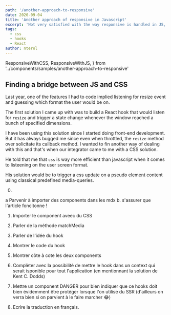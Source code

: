 ```yaml
---
path: '/another-approach-to-responsive'
date: 2020-09-04
title: 'Another approach of responsive in Javascript'
excerpt: 'Not very satisfied with the way responsive is handled in JS, I came up with this solution'
tags:
  - css
  - hooks
  - React
author: nterol
---
```


  ResponsiveWithCSS,
  ResponsiveWithJS,
} from '../components/samples/another-approach-to-responsive'

## Finding a bridge between JS and CSS

Last year, one of the features I had to code implied listening for resize event and guessing which format the user would be on.

The first solution I came up with was to build a React hook that would listen for `resize` and trigger a state change whenever the window reached a bunch of specified dimensions.

I have been using this solution since I started doing front-end development. But it has always bugged me since even when throttled, the `resize` method over solicitate its callback method.
I wanted to fin another way of dealing with this and that's when our integrator came to me with a CSS solution.

He told that me that `css` is way more efficient than javascript when it comes to listeening on the user screen format.

His solution would be to trigger a css update on a pseudo element content using classical predefined media-queries.

<ResponsiveWithCSS />
<ResponsiveWithJS />

0.
a Parvenir à importer des components dans les mdx
b. s'assurer que l'article foncitonne !

1. Importer le component aveec du CSS

2. Parler de la méthode matchMedia

3. Parler de l'idée du hook

4. Montrer le code du hook

5. Montrer côte à cote les deux components

6. Complèter avec la possibilité de mettre le hook dans un context qui serait isponible pour tout l'application (en mentionnant la solution de Kent C. Dodds)

7. Mettre un component DANGER pour bien indiquer que ce hooks doit bien évidemment être protéger lorsque l'on utilise du SSR
   (d'ailleurs on verra bien si on parvient à le faire marcher 😂)

8. Ecrire la traduction en français.
